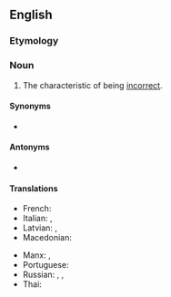 ==English==

===Etymology===
{{suffix|en|incorrect|ness}}

===Noun===
{{en-noun|~|es}}

# The characteristic of being [[incorrect]].

====Synonyms====
* {{l|en|wrongness}}

====Antonyms====
* {{l|en|correctness}}

====Translations====
{{trans-top|the condition of being incorrect}}
* French: {{t+|fr|impropriété|f}}
* Italian: {{t|it|improprietà|f}}, {{t|it|erroneità|f}}
* Latvian: {{t|lv|nepareizība|f}}, {{t|lv|nepareizums|m}}
* Macedonian: {{t|mk|неточност|f}}
{{trans-mid}}
* Manx: {{t|gv|neureajaght|f}}, {{t|gv|neuyeshid|m}}
* Portuguese: {{t+|pt|incorreção|f}}
* Russian: {{t+|ru|неве́рность|f}}, {{t+|ru|непра́вильность|f}}, {{t+|ru|оши́бочность|f}}
* Thai: {{t+|th|วิบัติ|tr=wí-bàt}}
{{trans-bottom}}